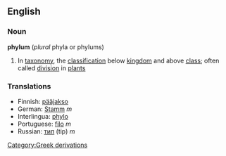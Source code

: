 ==English==
===Noun===
'''phylum'''   (''plural'' phyla or phylums)
#{{taxonomy}} In [[taxonomy]], the [[classification]] below [[kingdom]] and above [[class]]; often called [[division]] in [[plant]]s

=== Translations ===
*Finnish: [[pääjakso]]
*German: [[Stamm]] ''m''
*Interlingua: [[phylo]]
*Portuguese: [[filo]] ''m''
*Russian: [[тип]] (tip) ''m''
[[Category:Greek derivations]]